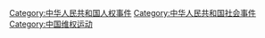 [[Category:中华人民共和国人权事件|Category:中华人民共和国人权事件]]
[[Category:中华人民共和国社会事件|Category:中华人民共和国社会事件]]
[[Category:中国维权运动|Category:中国维权运动]]